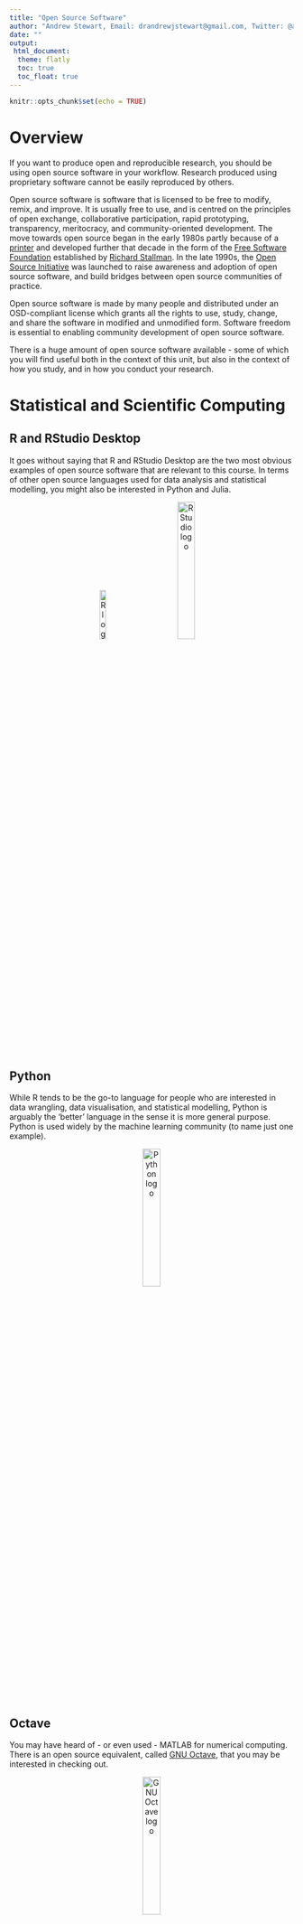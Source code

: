 ```yaml
---
title: "Open Source Software"
author: "Andrew Stewart, Email: drandrewjstewart@gmail.com, Twitter: @ajstewart_lang"
date: ""
output: 
 html_document:
  theme: flatly
  toc: true
  toc_float: true
---
```


```r
knitr::opts_chunk$set(echo = TRUE)
```

# Overview

If you want to produce open and reproducible research, you should be using open source software in your workflow. Research produced using proprietary software cannot be easily reproduced by others.

Open source software is software that is licensed to be free to modify, remix, and improve. It is usually free to use, and is centred on the principles of open exchange, collaborative participation, rapid prototyping, transparency, meritocracy, and community-oriented development. The move towards open source began in the early 1980s partly because of a [printer](https://medium.com/@amogh/the-story-of-open-source-so-far-bfcb685d85a4) and developed further that decade in the form of the [Free Software Foundation](https://en.wikipedia.org/wiki/Free_Software_Foundation) established by [Richard Stallman](https://en.wikipedia.org/wiki/Richard_Stallman). In the late 1990s, the [Open Source Initiative](https://opensource.org) was launched to raise awareness and adoption of open source software, and build bridges between open source communities of practice. 

Open source software is made by many people and distributed under an OSD-compliant license which grants all the rights to use, study, change, and share the software in modified and unmodified form. Software freedom is essential to enabling community development of open source software.

There is a huge amount of open source software available - some of which you will find useful both in the context of this unit, but also in the context of how you study, and in how you conduct your research.

# Statistical and Scientific Computing
## R and RStudio Desktop
It goes without saying that R and RStudio Desktop are the two most obvious examples of open source software that are relevant to this course. In terms of other open source languages used for data analysis and statistical modelling, you might also be interested in Python and Julia. 

<center>

[![R logo](../images/r_logo.jpeg){width=15%}](https://www.r-project.org)&nbsp;&nbsp;&nbsp;&nbsp;&nbsp;&nbsp;&nbsp;&nbsp;&nbsp;&nbsp;&nbsp;&nbsp;[![RStudio logo](../images/RStudio-Logo-Flat.png){width=25%}](https://www.r-project.org)
</center>

## Python
While R tends to be the go-to language for people who are interested in data wrangling, data visualisation, and statistical modelling, Python is arguably the 'better' language in the sense it is more general purpose. Python is used widely by the machine learning community (to name just one example). 

<center>

[![Python logo](../images/python-logo-master-v3-TM.png){width=25%}](https://www.python.org)
</center>

## Octave
You may have heard of - or even used - MATLAB for numerical computing. There is an open source equivalent, called [GNU Octave](https://www.gnu.org/software/octave/), that you may be interested in checking out.

<center>

[![GNU Octave logo](../images/gnuoctave.jpg){width=25%}](https://www.gnu.org/software/octave/)
</center>

# Document Creation
Up until this time you've probably mainly used Microsoft Word for writing documents. [LibreOffice](https://www.libreoffice.org) is a great open source equivalent to the Microsoft Office suite and offers a huge range of applications for document writing, working with spreadsheets, and the creation of presentations.

<center>

[![Libre Office logo](../images/LibreOffice-6.4.png){width=25%}](https://www.libreoffice.org)

</center>

If you're interested in writing using [Markdown](https://www.markdownguide.org) (which is really easy to get to grips with), you might be interested in using [HackMD](https://opensource.com/article/19/7/enable-collaboration-hackmd). HackMD is a Markdown editor that critically allows you to write collaborative documents and presentations with others.

<center>

[![!HackMD logo](../images/hack_md.png){width=25%}](https://opensource.com/article/19/7/enable-collaboration-hackmd)
</center>

# Building Experiments
[PsychoPy](https://www.psychopy.org) offers a great open source solution to build experiments to collect human data, and via the companion hosting site [Pavlovia](https://pavlovia.org) provides an easy to use method for running the PsychoPy experiments online. PsychoPy has been around for a number of years and has lots of pre-built experiment templates that you can adapt as needs be. There is a great reference that describes the PsychoPy environment [here](https://link.springer.com/article/10.3758/s13428-018-01193-y).

<center>

[![PsychPy logo](../images/psychopyLogoOnlineStrap_h480.png){width=25%}](https://www.psychopy.org)&nbsp;&nbsp;&nbsp;&nbsp;&nbsp;&nbsp;&nbsp;&nbsp;&nbsp;&nbsp;&nbsp;&nbsp;[![Pavlovia logo](../images/pavlovia.png){width=25%}](https://pavlovia.org)
</center>

# Linux
One of the most widely used pieces of open source software is the Linux operating system. Rather than running your computer on Windows, or Mac OS, you could choose to run it using [Linux](https://www.linux.org). Linux runs the majority of the internet servers in world is becoming increasingly popular in academic settings. Linux refers to a bunch of open source Unix-like operating systems. It was developed and released by [Linus Torvalds](https://en.wikipedia.org/wiki/Linus_Torvalds) in 1991. 

<center>

[![Linux logo](../images/linux.jpg){width=25%}](https://www.linux.org)
</center>

Some of the most popular distributions of Linux are [Ubuntu](https://ubuntu.com) (which I have on one of my Macs), [Fedora](https://getfedora.org/en/workstation/download/), and [Debian](https://www.debian.org). If you really want to get into the computational side of research, it's important to start discovering the world of Linux.

<center>

[![Ubuntu logo](../images/ubuntu-logo112.png){width=20%}](https://ubuntu.com)[![Fedora logo](../images/Fedora-Logo.jpg){width=25%}]((https://getfedora.org/en/workstation/download/))[![Debian logo](../images/openlogo.ps.jpg){width=15%}](https://www.debian.org)
</center>

# More Reading
If you're interested in other examples of open source software, you might be interested in having a look at this list of open source alternatives on the [Tech Radar site](https://www.techradar.com/uk/best/best-open-source-software).

<center>

[![open source software logo](../images/oss.png){width=75%}](https://www.techradar.com/uk/best/best-open-source-software)

</center>

## Improve this Workshop

If you spot any issues/errors in this workshop, you can raise an issue or create a pull request for [this repo](https://github.com/ajstewartlang/24_open_source). 